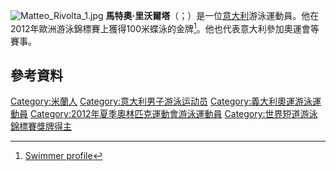 [[File:Matteo_Rivolta_1.jpg|thumb]]
'''馬特奧·里沃爾塔'''（{{lang-it|Matteo Rivolta}}；{{bd|1991年|11月16日}}）是一位[[意大利|意大利]]游泳運動員。他在2012年歐洲游泳錦標賽上獲得100米蝶泳的金牌<ref>[http://www.federnuoto.it/pdf/azzurrinuoto/Rivolta.pdf Swimmer profile]{{dead link|date=十一月 2017 |bot=InternetArchiveBot }}</ref>。他也代表意大利參加奧運會等賽事。

==參考資料==
{{Reflist}}
{{DEFAULTSORT:Rivolta, Matteo}}
[[Category:米蘭人|Category:米蘭人]]
[[Category:意大利男子游泳运动员|Category:意大利男子游泳运动员]]
[[Category:義大利奧運游泳運動員|Category:義大利奧運游泳運動員]]
[[Category:2012年夏季奧林匹克運動會游泳運動員|Category:2012年夏季奧林匹克運動會游泳運動員]]
[[Category:世界短道游泳錦標賽獎牌得主|Category:世界短道游泳錦標賽獎牌得主]]